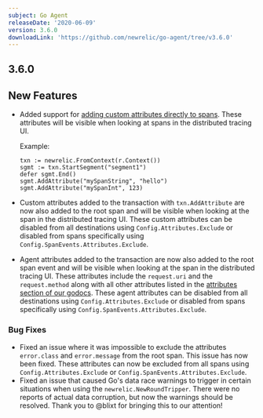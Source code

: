 ```yaml
---
subject: Go Agent
releaseDate: '2020-06-09'
version: 3.6.0
downloadLink: 'https://github.com/newrelic/go-agent/tree/v3.6.0'
---
```


## 3.6.0

## New Features

* Added support for [adding custom attributes directly to spans](https://godoc.org/github.com/newrelic/go-agent/v3/newrelic#Segment.AddAttribute). These attributes will be visible when looking at spans in the distributed tracing UI.

  Example:

  ```
  txn := newrelic.FromContext(r.Context())
  sgmt := txn.StartSegment("segment1")
  defer sgmt.End()
  sgmt.AddAttribute("mySpanString", "hello")
  sgmt.AddAttribute("mySpanInt", 123)
  ```
* Custom attributes added to the transaction with `txn.AddAttribute` are now also added to the root span and will be visible when looking at the span in the distributed tracing UI. These custom attributes can be disabled from all destinations using `Config.Attributes.Exclude` or disabled from spans specifically using `Config.SpanEvents.Attributes.Exclude`.
* Agent attributes added to the transaction are now also added to the root span event and will be visible when looking at the span in the distributed tracing UI. These attributes include the `request.uri` and the `request.method` along with all other attributes listed in the [attributes section of our godocs](https://godoc.org/github.com/newrelic/go-agent/v3/newrelic#pkg-constants). These agent attributes can be disabled from all destinations using `Config.Attributes.Exclude` or disabled from spans specifically using `Config.SpanEvents.Attributes.Exclude`.

### Bug Fixes

* Fixed an issue where it was impossible to exclude the attributes `error.class` and `error.message` from the root span. This issue has now been fixed. These attributes can now be excluded from all spans using `Config.Attributes.Exclude` or `Config.SpanEvents.Attributes.Exclude`.
* Fixed an issue that caused Go's data race warnings to trigger in certain situations when using the `newrelic.NewRoundTripper`. There were no reports of actual data corruption, but now the warnings should be resolved. Thank you to @blixt for bringing this to our attention!
